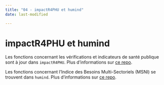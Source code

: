 ```yaml
---
title: "04 - impactR4PHU et humind"
date: last-modified

---
```


# impactR4PHU et humind

Les fonctions concernant les vérifications et indicateurs de santé publique sont à jour dans `impactR4PHU`. Plus d'informations sur [ce repo](https://github.com/impact-initiatives/impactR4PHU).

Les fonctions concernant l'Indice des Besoins Multi-Sectoriels (MSNI) se trouvent dans `humind`. Plus d'informations sur [ce repo](https://github.com/impact-initiatives-hppu/humind).


